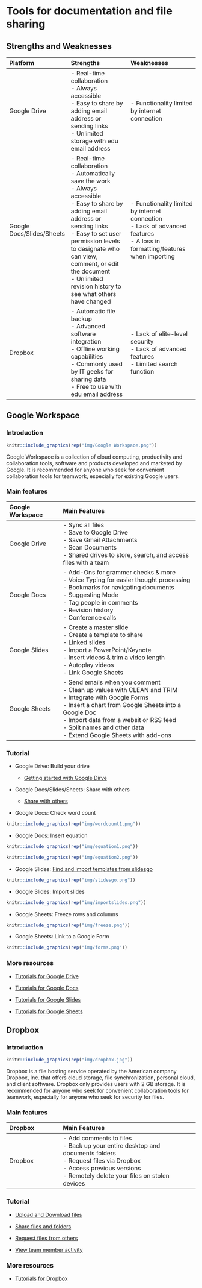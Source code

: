 # Tools for documentation and file sharing

## Strengths and Weaknesses

| Platform | Strengths | Weaknesses |
| :--- | :------- | :------- |
| Google Drive | - Real-time collaboration<br>- Always accessible<br>- Easy to share by adding email address or sending links<br>- Unlimited storage with edu email address | - Functionality limited by internet connection |
| Google Docs/Slides/Sheets | - Real-time collaboration<br>- Automatically save the work<br>- Always accessible<br>- Easy to share by adding email address or sending links<br>- Easy to set user permission levels to designate who can view, comment, or edit the document<br>- Unlimited revision history to see what others have changed | - Functionality limited by internet connection<br>- Lack of advanced features<br>- A loss in formatting/features when importing |
| Dropbox | - Automatic file backup<br>- Advanced software integration<br>- Offline working capabilities<br>- Commonly used by IT geeks for sharing data<br>- Free to use with edu email address | - Lack of elite-level security<br>- Lack of advanced features<br>- Limited search function |

## Google Workspace
<a id="Google Workspace"> </a>

### Introduction

```r
knitr::include_graphics(rep("img/Google Workspace.png"))
```

Google Workspace is a collection of cloud computing, productivity and collaboration tools, software and products developed and marketed by Google. It is recommended for anyone who seek for convenient collaboration tools for teamwork, especially for existing Google users.     

### Main features

| Google Workspace | Main Features |
| :--- | :--------- |
| Google Drive | - Sync all files<br>- Save to Google Drive<br>- Save Gmail Attachments<br>- Scan Documents <br>- Shared drives to store, search, and access files with a team |
| Google Docs | - Add-Ons for grammer checks & more<br>- Voice Typing for easier thought processing<br>- Bookmarks for navigating documents<br>- Suggesting Mode<br>- Tag people in comments<br>- Revision history<br>- Conference calls |
| Google Slides | - Create a master slide<br>- Create a template to share<br>- Linked slides<br>- Import a PowerPoint/Keynote<br>- Insert videos & trim a video length<br>- Autoplay videos<br>- Link Google Sheets |
| Google Sheets | - Send emails when you comment<br>- Clean up values with CLEAN and TRIM<br>- Integrate with Google Forms<br>- Insert a chart from Google Sheets into a Google Doc<br>- Import data from a websit or RSS feed<br>- Split names and other data<br>- Extend Google Sheets with add-ons|

### Tutorial

* Google Drive: Build your drive 
  + [Getting started with Google Dirve](https://youtu.be/P7555XLfHgs)

* Google Docs/Slides/Sheets: Share with others

  + [Share with others](https://youtu.be/25CtYkqamIA)
  
* Google Docs: Check word count
  
```r
knitr::include_graphics(rep("img/wordcount1.png"))
```

* Google Docs: Insert equation
  
```r
knitr::include_graphics(rep("img/equation1.png"))
```

```r
knitr::include_graphics(rep("img/equation2.png"))
```

* Google Slides: [Find and import templates from slidesgo](https://slidesgo.com)
  
 ```r
knitr::include_graphics(rep("img/slidesgo.png"))
```
* Google Slides: Import slides 
  
 ```r
knitr::include_graphics(rep("img/importslides.png"))
```  
* Google Sheets: Freeze rows and columns

 ```r
knitr::include_graphics(rep("img/freeze.png"))
```

* Google Sheets: Link to a Google Form

 ```r
knitr::include_graphics(rep("img/forms.png"))
```  

### More resources

* [Tutorials for Google Drive](https://talkbitz.com/google-drive-features/)

* [Tutorials for Google Docs](https://blog.hubspot.com/marketing/google-docs-tips)

* [Tutorials for Google Slides](https://www.risevision.com/blog/20-google-slide-features-you-might-not-use...but-should)

* [Tutorials for Google Sheets](https://www.lovesdata.com/blog/google-sheets-tips)

## Dropbox
<a id="Dropbox"> </a>

### Introduction

```r
knitr::include_graphics(rep("img/dropbox.jpg"))
```

Dropbox is a file hosting service operated by the American company Dropbox, Inc. that offers cloud storage, file synchronization, personal cloud, and client software. Dropbox only provides users with 2 GB storage. It is recommended for anyone who seek for convenient collaboration tools for teamwork, especially for anyone who seek for security for files.  

### Main features

| Dropbox | Main Features |
| :--- | :--------- |
| Dropbox | - Add comments to files<br>- Back up your entire desktop and documents folders<br>- Request files via Dropbox<br>- Access previous versions<br>- Remotely delete your files on stolen devices|

### Tutorial

* [Upload and Download files](https://fast.wistia.net/embed/iframe/fhh3n87je6)

* [Share files and folders](https://fast.wistia.net/embed/iframe/cb1w8z1qhm)

* [Request files from others](https://fast.wistia.net/embed/iframe/lsxu4wc346)

* [View team member activity](https://fast.wistia.net/embed/iframe/urby7qwctf)

### More resources

* [Tutorials for Dropbox](https://youtu.be/4Nan6Zt6bzw)
